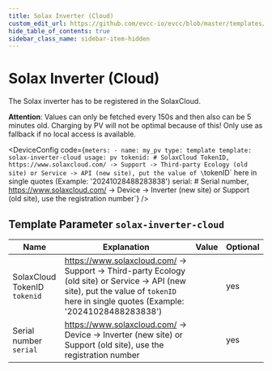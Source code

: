 ```yaml
---
title: Solax Inverter (Cloud)
custom_edit_url: https://github.com/evcc-io/evcc/blob/master/templates/definition/meter/solax-inverter-cloud.yaml
hide_table_of_contents: true
sidebar_class_name: sidebar-item-hidden
---
```



# Solax Inverter (Cloud)

<div className="device-detail-container">
  <div className="device-detail-content">
    <DeviceFeatures features="" />

The Solax inverter has to be registered in the SolaxCloud.

**Attention**: Values can only be fetched every 150s and then also can be 5 minutes old. Charging by PV will not be optimal because of this! Only use as fallback if no local access is available.


<DeviceConfig code={`meters:
    - name: my_pv
      type: template
      template: solax-inverter-cloud
      usage: pv
      tokenid: # SolaxCloud TokenID, https://www.solaxcloud.com/ -> Support -> Third-party Ecology (old site) or Service -> API (new site), put the value of \`tokenID\` here in single quotes (Example: '20241028488283838')
      serial: # Serial number, https://www.solaxcloud.com/ -> Device -> Inverter (new site) or Support (old site), use the registration number`}  />
  </div>
  <div className="device-detail-icon">
    <evcc-icon
      type="meter"
      name="solax-inverter-cloud"
      size="400px"
      alt="Solax Inverter (Cloud)"
      className="device-detail-icon-img"
    ></evcc-icon>
  </div>
</div>

## Template Parameter `solax-inverter-cloud`

| Name | Explanation | Value | Optional |
|-----------|-------------|-------|----------|
| SolaxCloud TokenID<br/>`tokenid` | https://www.solaxcloud.com/ -> Support -> Third-party Ecology (old site) or Service -> API (new site), put the value of `tokenID` here in single quotes (Example: '20241028488283838') |  | yes |
| Serial number<br/>`serial` | https://www.solaxcloud.com/ -> Device -> Inverter (new site) or Support (old site), use the registration number |  | yes |

